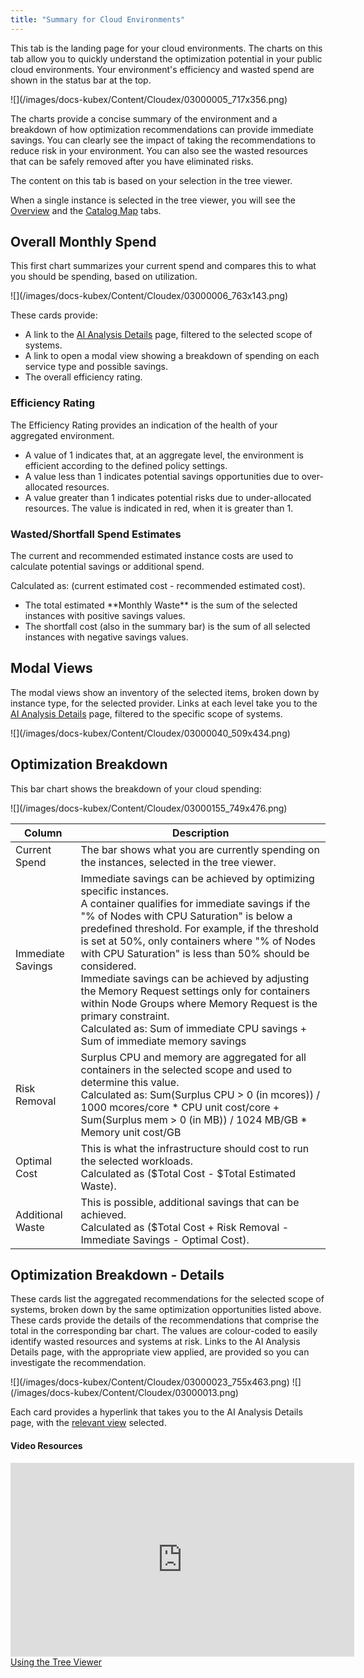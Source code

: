 ```yaml
---
title: "Summary for Cloud Environments"
---
```


This tab is the landing page for your cloud environments. The charts on this tab allow you to quickly understand the optimization potential in your public cloud environments. Your environment's efficiency and wasted spend are shown in the status bar at the top.


<Frame caption="Figure: Locating the Summary Tab">
![](/images/docs-kubex/Content/Cloudex/03000005_717x356.png)
</Frame>


The charts provide a concise summary of the environment and a breakdown of how optimization recommendations can provide immediate savings. You can clearly see the impact of taking the recommendations to reduce risk in your environment. You can also see the wasted resources that can be safely removed after you have eliminated risks.

The content on this tab is based on your selection in the tree viewer.

When a single instance is selected in the tree viewer, you will see the [Overview](/docs-kubex/Content/Cloudex/Overview_Tab-Cloud) and the [Catalog Map](/docs-kubex/Content/Cloudex/Catalog_Map_Tab) tabs.

## Overall Monthly Spend

This first chart summarizes your current spend and compares this to what you should be spending, based on utilization.


<Frame caption="Figure: Current Monthly Spend and Monthly Waste">
![](/images/docs-kubex/Content/Cloudex/03000006_763x143.png)
</Frame>


These cards provide:


<ul>
  <li>
    A link to the <a href="/docs-kubex/Content/Cloudex/AI_Analysis_Details_Table-Cloud">
    AI Analysis Details</a> page, filtered to the selected scope of systems.
  </li>
  <li>A link to open a modal view showing a breakdown of spending on each service type and possible savings.</li>
  <li>The overall efficiency rating.</li>
</ul>



### Efficiency Rating

The Efficiency Rating provides an indication of the health of your aggregated environment.


<ul>
  <li>A value of 1 indicates that, at an aggregate level, the environment is efficient according to the defined policy settings.</li>
  <li>A value less than 1 indicates potential savings opportunities due to over-allocated resources.</li>
  <li>A value greater than 1 indicates potential risks due to under-allocated resources. The value is indicated in red, when it is greater than 1.</li>
</ul>



### Wasted/Shortfall Spend Estimates

The current and recommended estimated instance costs are used to calculate potential savings or additional spend.

Calculated as: (current estimated cost - recommended estimated cost).


<ul>
  <li>The total estimated **Monthly Waste** is the sum of the selected instances with positive savings values.</li>
  <li>The shortfall cost (also in the summary bar) is the sum of all selected instances with negative savings values.</li>
</ul>



## Modal Views

The modal views show an inventory of the selected items, broken down by instance type, for the selected provider.
Links at each level take you to the [AI Analysis Details](/docs-kubex/Content/Cloudex/AI_Analysis_Details_Table-Cloud) page, filtered to the specific scope of systems.


<Frame caption="Figure: Modal View">
![](/images/docs-kubex/Content/Cloudex/03000040_509x434.png)
</Frame>



## Optimization Breakdown

This bar chart shows the breakdown of your cloud spending: 


<Frame caption="Figure: Optimization Breakdown">
![](/images/docs-kubex/Content/Cloudex/03000155_749x476.png)
</Frame>





<Accordion title="Table: Optimization Breakdown Table">
<table style={{ width: "100%", borderCollapse: "collapse" }}>
  <colgroup>
    <col style={{ width: "20%" }} />
    <col style={{ width: "80%" }} />
  </colgroup>
  <thead>
    <tr>
      <th style={{ verticalAlign: "middle" }}>Column</th>
      <th style={{ verticalAlign: "middle" }}>Description</th>
    </tr>
  </thead>
  <tbody>
    <tr>
      <td style={{ verticalAlign: "middle" }}>Current Spend</td>
      <td style={{ verticalAlign: "middle" }}>
        The bar shows what you are currently spending on the instances, selected in the tree viewer.
      </td>
    </tr>
    <tr>
      <td style={{ verticalAlign: "middle" }}>Immediate Savings</td>
      <td style={{ verticalAlign: "middle" }}>
        Immediate savings can be achieved by optimizing specific instances.
        <br />
        A container qualifies for immediate savings if the "% of Nodes with CPU Saturation" is below a predefined threshold. For example, if the threshold is set at 50%, only containers where "% of Nodes with CPU Saturation" is less than 50% should be considered.
        <br />
        Immediate savings can be achieved by adjusting the Memory Request settings only for containers within Node Groups where Memory Request is the primary constraint.
        <br />
        Calculated as: Sum of immediate CPU savings + Sum of immediate memory savings
      </td>
    </tr>
    <tr>
      <td style={{ verticalAlign: "middle" }}>Risk Removal</td>
      <td style={{ verticalAlign: "middle" }}>
        Surplus CPU and memory are aggregated for all containers in the selected scope and used to determine this value.
        <br />
        Calculated as: Sum(Surplus CPU > 0 (in mcores)) / 1000 mcores/core * CPU unit cost/core + Sum(Surplus mem > 0 (in MB)) / 1024 MB/GB * Memory unit cost/GB
      </td>
    </tr>
    <tr>
      <td style={{ verticalAlign: "middle" }}>Optimal Cost</td>
      <td style={{ verticalAlign: "middle" }}>
        This is what the infrastructure should cost to run the selected workloads.
        <br />
        Calculated as ($Total Cost - $Total Estimated Waste).
      </td>
    </tr>
    <tr>
      <td style={{ verticalAlign: "middle" }}>Additional Waste</td>
      <td style={{ verticalAlign: "middle" }}>
        This is possible, additional savings that can be achieved.
        <br />
        Calculated as ($Total Cost + Risk Removal - Immediate Savings - Optimal Cost).
      </td>
    </tr>
  </tbody>
</table>

</Accordion>




## Optimization Breakdown - Details

These cards list the aggregated recommendations for the selected scope of systems, broken down by the same optimization opportunities listed above. These cards provide the details of the recommendations that comprise the total in the corresponding bar chart.
The values are colour-coded to easily identify wasted resources and systems at risk.
Links to the AI Analysis Details page, with the appropriate view applied, are provided so you can investigate the recommendation.


<Frame caption="Figure: Optimization Breakdown - Aggregated Recommendations">
![](/images/docs-kubex/Content/Cloudex/03000023_755x463.png)
</Frame>


<Frame caption="Figure: Optimization Breakdown - Hyperlinks and Status">
![](/images/docs-kubex/Content/Cloudex/03000013.png)
</Frame>

Each card provides a hyperlink that takes you to the AI Analysis Details page, with the [relevant view](/docs-kubex/Content/Kubex/AI_Analysis_Details_Table#pre-cfg-views) selected.

#### Video Resources
<AccordionGroup>
<Accordion title="Using the Tree Viewer">
<iframe frameborder="0" height="310" src="https://player.vimeo.com/video/1038945637?title=0&amp;byline=0&amp;portrait=0&amp;badge=0&amp;autopause=0&amp;player_id=0&amp;app_id=58479" width="550"></iframe>
<a href="https://player.vimeo.com/video/1038945637?title=0&amp;byline=0&amp;portrait=0&amp;badge=0&amp;autopause=0&amp;player_id=0&amp;app_id=58479" target='_blank'>Using the Tree Viewer</a>
</Accordion>

</AccordionGroup>